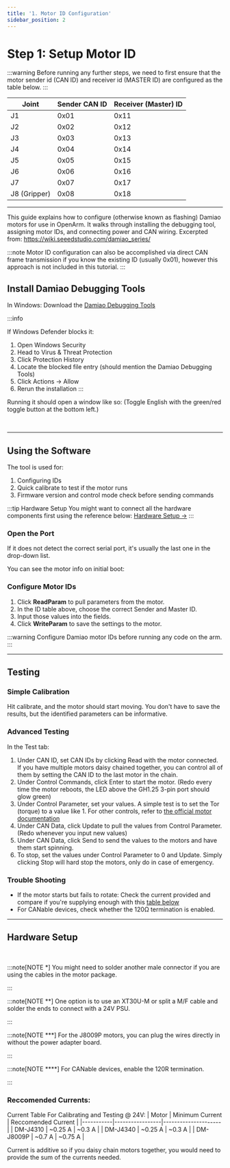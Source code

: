 ```yaml
---
title: '1. Motor ID Configuration'
sidebar_position: 2
---
```



# Step 1: Setup Motor ID

:::warning
Before running any further steps, we need to first ensure that the motor sender id (CAN ID) and receiver id (MASTER ID) are configured as the table below.
:::

| Joint | Sender CAN ID | Receiver (Master) ID |
|-------|---------------|---------------------|
| J1    | 0x01          | 0x11               |
| J2    | 0x02          | 0x12               |
| J3    | 0x03          | 0x13               |
| J4    | 0x04          | 0x14               |
| J5    | 0x05          | 0x15               |
| J6    | 0x06          | 0x16               |
| J7    | 0x07          | 0x17               |
| J8 (Gripper) | 0x08   | 0x18               |

---

This guide explains how to configure (otherwise known as flashing) Damiao motors for use in OpenArm.
It walks through installing the debugging tool, assigning motor IDs, and connecting power and CAN wiring.
Excerpted from: https://wiki.seeedstudio.com/damiao_series/

:::note
Motor ID configuration can also be accomplished via direct CAN frame transmission if you know the existing ID (usually 0x01), however this approach is not included in this tutorial.
:::

## Install Damiao Debugging Tools

In Windows: Download the [Damiao Debugging Tools](https://files.seeedstudio.com/wiki/robotics/Actuator/damiao/Debugging_Tools_v.1.6.8.8.exe)

:::info
<BlockImage src="software/setup/damiao-debugging-tools-download.png" alt="Damiao Debugging Tools download" width="35%" />
<br/>

If Windows Defender blocks it:

1. Open Windows Security
2. Head to Virus & Threat Protection
3. Click Protection History
4. Locate the blocked file entry (should mention the Damiao Debugging Tools)
5. Click Actions → Allow
6. Rerun the installation
:::

Running it should open a window like so:
(Toggle English with the green/red toggle button at the bottom left.)

<BlockImage src="software/setup/damiao-debugging-tools-start.png" alt="Damiao Debugging Tools start" width="60%" />
<br/>

---

## Using the Software

The tool is used for:

1. Configuring IDs
2. Quick calibrate to test if the motor runs
3. Firmware version and control mode check before sending commands

:::tip Hardware Setup
You might want to connect all the hardware components first using the reference below: [Hardware Setup →](#hardware-setup)
:::

### Open the Port

If it does not detect the correct serial port, it's usually the last one in the drop-down list.

<BlockImage src="software/setup/damiao-debugging-tools-port.png" alt="Damiao Debugging Tools port" width="20%" />

You can see the motor info on initial boot:

<BlockImage src="software/setup/damiao-debugging-tools-motor-info.png" alt="Damiao Debugging Tools motor info" width="35%" />

### Configure Motor IDs

1. Click **ReadParam** to pull parameters from the motor.
2. In the ID table above, choose the correct Sender and Master ID.
3. Input those values into the fields.
4. Click **WriteParam** to save the settings to the motor.

:::warning
Configure Damiao motor IDs before running any code on the arm.
:::


<BlockImage src="software/setup/damiao-debugging-tools-config.png" alt="Damiao Debugging Tools config" width="95%" />

---

## Testing

### Simple Calibration

Hit calibrate, and the motor should start moving. You don't have to save the results, but the identified parameters can be informative.

<BlockImage src="software/setup/damiao-debugging-tools-calibrate.png" alt="Damiao Debugging Tools calibrate" width="20%" />

### Advanced Testing

In the Test tab:

1. Under CAN ID, set CAN IDs by clicking Read with the motor connected.
If you have multiple motors daisy chained together, you can control all of them by setting the CAN ID to the last motor in the chain.
2. Under Control Commands, click Enter to start the motor.
(Redo every time the motor reboots, the LED above the GH1.25 3-pin port should glow green)
3. Under Control Parameter, set your values.
A simple test is to set the Tor (torque) to a value like 1.
For other controls, refer to [the official motor documentation](https://wiki.seeedstudio.com/damiao_series/)
4. Under CAN Data, click Update to pull the values from Control Parameter.
(Redo whenever you input new values)
5. Under CAN Data, click Send to send the values to the motors and have them start spinning.
6. To stop, set the values under Control Parameter to 0 and Update.
Simply clicking Stop will hard stop the motors, only do in case of emergency.

[//]: # (maybe add img here)

### Trouble Shooting

* If the motor starts but fails to rotate: Check the current provided and compare if you're supplying enough with this [table below](#reccomended-currents)
* For CANable devices, check whether the 120Ω termination is enabled.

---

## Hardware Setup

<BlockImage src="software/setup/hardware-setup.png" alt="Hardware setup" width="95%" />
<br/>

:::note[NOTE *]
You might need to solder another male connector if you are using the cables in the motor package.

<BlockImage src="software/setup/hardware-setup-can-wire.png" alt="CAN wire" width="60%" />
:::

:::note[NOTE **]
One option is to use an XT30U-M or split a M/F cable and solder the ends to connect with a 24V PSU.

<BlockImage src="software/setup/hardware-setup-power.png" alt="Power" width="50%" />
:::

:::note[NOTE ***]
For the J8009P motors, you can plug the wires directly in without the power adapter board.

<BlockImage src="software/setup/hardware-setup-motor.png" alt="Motor" width="75%" />
:::

:::note[NOTE ****]
For CANable devices, enable the 120R termination.

<BlockImage src="software/setup/hardware-setup-120r-termination.jpg" alt="120R termination" width="75%" />
:::

### Reccomended Currents:

Current Table For Calibrating and Testing @ 24V:
| Motor     | Minimum Current | Reccomended Current |
|-----------|-----------------|---------------------|
| DM-J4310  | ~0.25 A         | ~0.3 A              |
| DM-J4340  | ~0.25 A         | ~0.3 A              |
| DM-J8009P | ~0.7 A          | ~0.75 A             |

Current is additive so if you daisy chain motors together, you would need to provide the sum of the currents needed.